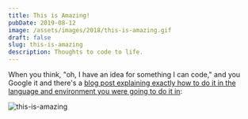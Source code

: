 ```yaml
---
title: This is Amazing!
pubDate: 2019-08-12
image: /assets/images/2018/this-is-amazing.gif
draft: false
slug: this-is-amazing
description: Thoughts to code to life.
---
```


When you think, "oh, I have an idea for something I can code," and you Google it and there's a [blog post explaining exactly how to do it in the language and environment you were going to do it in](https://maryknize.com/blog/gatsby-image-annotations-using-exif-data/):

![this-is-amazing](/assets/images/2018/this-is-amazing.gif)
